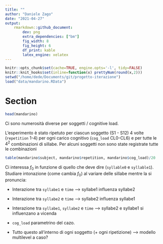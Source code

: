 ```yaml
---
title: ""
author: "Daniele Zago"
date: "2021-04-27"
output: 
    rmarkdown::github_document:
        dev: png
        extra_dependencies: ["bm"]
        fig_width: 8
        fig_height: 6
        df_print: kable
        latex_engine: xelatex
---
```


```r
knitr::opts_chunk$set(cache=TRUE, engine.opts='-l', tidy=FALSE)
knitr::knit_hooks$set(inline=function(x) prettyNum(round(x,2)))
setwd("/home/dede/Documents/git/progetto-iterazione")
load("data/mandarino.RData")
```

# Section #

```r
head(mandarino)
```

Ci sono numerosità diverse per soggetti / cognitive load.

L’esperimento è stato ripetuto per ciascun soggetto (S1 - S12) 4 volte (`repetition` 1-4) per ogni carico cognitivo (`cog_load` CL0-CL6) e per tutte le $4^2$ combinazioni di sillabe.
Per alcuni soggetti non sono state registrate tutte le combinazioni


```r
table(mandarino$subject, mandarino$repetition, mandarino$cog_load)/20
```

Ci interessa $f_0$ in funzione di quello che deve dire (`syllable0` e `syllable1`).
Studiare intonazione (come cambia $f_0$) al variare delle sillabe mentre la si pronuncia:

* Interazione tra `syllabe1` e `time` --> syllabe1 influenza syllabe2

* Interazione tra `syllabe2` e `time` --> syllabe2 influenza syllabe1

* Interazione tra  `syllabe1`, `syllabe2` e `time` --> syllabe2 e syllabe1 si influenzano a vicenda

* `cog_load` parametrino del cazo.

* Tutto questo all'interno di ogni soggetto (+ ogni ripetizione) --> modello multilevel a caso?
